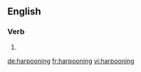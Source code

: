==English==

===Verb===
{{head|en}}

# {{present participle of|harpoon}}

[[de:harpooning]]
[[fr:harpooning]]
[[vi:harpooning]]